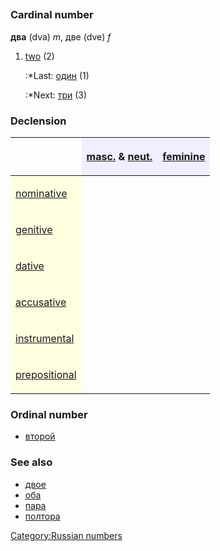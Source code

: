 =={{ru}}==
[[Category:Russian numbers]]
=== Cardinal number ===
'''два''' (dva) ''m'', две (dve) ''f''

#[[two]] (2)
#:*Last: [[один]] (1)
#:*Next: [[три]] (3)

===Declension===
{| border="1" cellpadding="4" cellspacing="0"
!
! style="background-color: #EFEFFF" align="center"|[[masculine|masc.]] & [[neuter|neut.]]
! style="background-color: #EFEFFF" align="center"|[[feminine]]
|-
! style="background-color: #FFFFE0" align="left"|[[nominative case|nominative]]
| align="center"|{{Unicode|два}}
| align="center"|{{Unicode|две}}
|-
! style="background-color: #FFFFE0" align="left"|[[genitive case|genitive]]
| align="center"|{{Unicode|двух}}
| align="center"|{{Unicode| ##а́## }}
|-
! style="background-color: #FFFFE0" align="left"|[[dative case|dative]]
| align="center"|{{Unicode|двум}}
| align="center"|{{Unicode|двум}}
|-
! style="background-color: #FFFFE0" align="left"|[[accusative case|accusative]]
| align="center"|{{Unicode|два, двух}}
| align="center"|{{Unicode|две, двух}}
|-
! style="background-color: #FFFFE0" align="left"|[[instrumental case|instrumental]]
| align="center"|{{Unicode|двумя́}}
| align="center"|{{Unicode|двумя́}}
|-
! style="background-color: #FFFFE0" align="left"|[[prepositional case|prepositional]]
| align="center"|{{Unicode|о двух}}
| align="center"|{{Unicode|о двух}}
|}

===Ordinal number===
*[[второй]]

===See also===
*[[двое]]
*[[оба]]
*[[пара]]
*[[полтора]]